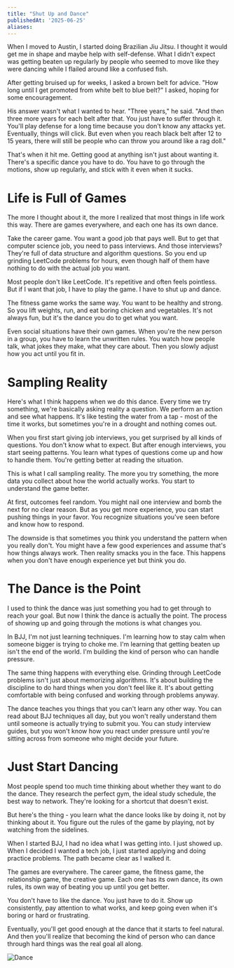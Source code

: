 ```yaml
---
title: "Shut Up and Dance"
publishedAt: '2025-06-25'
aliases:
---
```

When I moved to Austin, I started doing Brazilian Jiu Jitsu. I thought it would get me in shape and maybe help with self-defense. What I didn't expect was getting beaten up regularly by people who seemed to move like they were dancing while I flailed around like a confused fish.

After getting bruised up for weeks, I asked a brown belt for advice. "How long until I get promoted from white belt to blue belt?" I asked, hoping for some encouragement.

His answer wasn't what I wanted to hear. "Three years," he said. "And then three more years for each belt after that. You just have to suffer through it. You'll play defense for a long time because you don't know any attacks yet. Eventually, things will click. But even when you reach black belt after 12 to 15 years, there will still be people who can throw you around like a rag doll."

That's when it hit me. Getting good at anything isn't just about wanting it. There's a specific dance you have to do. You have to go through the motions, show up regularly, and stick with it even when it sucks.

# Life is Full of Games

The more I thought about it, the more I realized that most things in life work this way. There are games everywhere, and each one has its own dance.

Take the career game. You want a good job that pays well. But to get that computer science job, you need to pass interviews. And those interviews? They're full of data structure and algorithm questions. So you end up grinding LeetCode problems for hours, even though half of them have nothing to do with the actual job you want.

Most people don't like LeetCode. It's repetitive and often feels pointless. But if I want that job, I have to play the game. I have to shut up and dance.

The fitness game works the same way. You want to be healthy and strong. So you lift weights, run, and eat boring chicken and vegetables. It's not always fun, but it's the dance you do to get what you want.

Even social situations have their own games. When you're the new person in a group, you have to learn the unwritten rules. You watch how people talk, what jokes they make, what they care about. Then you slowly adjust how you act until you fit in.

# Sampling Reality

Here's what I think happens when we do this dance. Every time we try something, we're basically asking reality a question. We perform an action and see what happens. It's like testing the water from a tap - most of the time it works, but sometimes you're in a drought and nothing comes out.

When you first start giving job interviews, you get surprised by all kinds of questions. You don't know what to expect. But after enough interviews, you start seeing patterns. You learn what types of questions come up and how to handle them. You're getting better at reading the situation.

This is what I call sampling reality. The more you try something, the more data you collect about how the world actually works. You start to understand the game better.

At first, outcomes feel random. You might nail one interview and bomb the next for no clear reason. But as you get more experience, you can start pushing things in your favor. You recognize situations you've seen before and know how to respond.

The downside is that sometimes you think you understand the pattern when you really don't. You might have a few good experiences and assume that's how things always work. Then reality smacks you in the face. This happens when you don't have enough experience yet but think you do.

# The Dance is the Point

I used to think the dance was just something you had to get through to reach your goal. But now I think the dance is actually the point. The process of showing up and going through the motions is what changes you.

In BJJ, I'm not just learning techniques. I'm learning how to stay calm when someone bigger is trying to choke me. I'm learning that getting beaten up isn't the end of the world. I'm building the kind of person who can handle pressure.

The same thing happens with everything else. Grinding through LeetCode problems isn't just about memorizing algorithms. It's about building the discipline to do hard things when you don't feel like it. It's about getting comfortable with being confused and working through problems anyway.

The dance teaches you things that you can't learn any other way. You can read about BJJ techniques all day, but you won't really understand them until someone is actually trying to submit you. You can study interview guides, but you won't know how you react under pressure until you're sitting across from someone who might decide your future.

# Just Start Dancing

Most people spend too much time thinking about whether they want to do the dance. They research the perfect gym, the ideal study schedule, the best way to network. They're looking for a shortcut that doesn't exist.

But here's the thing - you learn what the dance looks like by doing it, not by thinking about it. You figure out the rules of the game by playing, not by watching from the sidelines.

When I started BJJ, I had no idea what I was getting into. I just showed up. When I decided I wanted a tech job, I just started applying and doing practice problems. The path became clear as I walked it.

The games are everywhere. The career game, the fitness game, the relationship game, the creative game. Each one has its own dance, its own rules, its own way of beating you up until you get better.

You don't have to like the dance. You just have to do it. Show up consistently, pay attention to what works, and keep going even when it's boring or hard or frustrating.

Eventually, you'll get good enough at the dance that it starts to feel natural. And then you'll realize that becoming the kind of person who can dance through hard things was the real goal all along.

<img src="/images/thoughtstream/shut-up-and-dance/tweet.png" alt="Dance" />